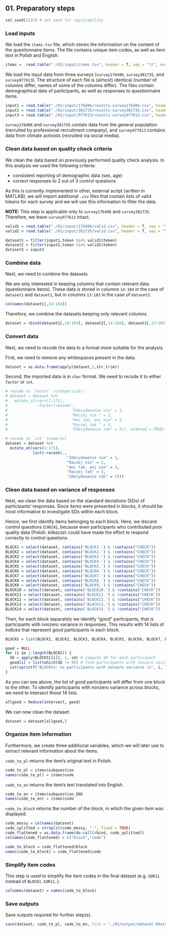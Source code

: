 ## 01. Preparatory steps

```r
set.seed(2137) # set seed for replicability
```

### Load inputs

We load the `items.tsv` file, which stores the information on the content of the questionnaire items. The file contains unique item codes, as well as item text in Polish and English.
 
```r
items =  read.table("./01/input/items.tsv", header = T, sep = "\t", encoding = "UTF-8")
```

We load the input data from three surveys (`survey176496`, `survey381735`, and `survey977613`). The structure of each file is (almost) identical (number of columns differ, names of some of the columns differ). The files contain demographical data of participants, as well as responses to questionnaire items.

```r
input1 = read.table("./01/input/176496/results-survey176496.csv", header = T, sep = ",", encoding = "UTF-8")
input2 = read.table("./01/input/381735/results-survey381735.csv", header = T, sep = ",", encoding = "UTF-8")
input3 = read.table("./01/input/977613/results-survey977613.csv", header = T, sep = ",", encoding = "UTF-8")
```

`survey176496` and `survey381735` contain data from the general population (recruited by professional recruitment company), and `survey977613` contains data from climate activists (recruited via social media). 

### Clean data based on quality check criteria

We clean the data based on previously performed quality check analysis. In this analysis we used the following criteria:

* consistent reporting of demographic data (sex, age)
* correct responses to 2 out of 3 control questions

As this is currently implemented in other, external script (written in MATLAB), we will import additional `.csv` files that contain lists of valid tokens for each survey and we will use this information to filter the data.

**NOTE:** This step is applicable only to `survey176496` and `survey381735`. Therefore, we leave `survey977613` intact. 

```r
valid1 = read.table("./01/input/176496/valid.csv", header = T, sep = "\t", encoding = "UTF-8")
valid2 = read.table("./01/input/381735/valid.csv", header = T, sep = "\t", encoding = "UTF-8")

dataset1 = filter(input1,token %in% valid1$token)
dataset2 = filter(input2,token %in% valid2$token)
dataset3 = input3
```

### Combine data

Next, we need to combine the datasets.

We are only interested in keeping columns that contain relevant data (questionnaire items). These data is stored in columns `14:184` in the case of `dataset1` and `dataset2`, but in columns `13:183` in the case of `dataset3`.

``` r
colnames(dataset1[,14:184])
```

Therefore, we combine the datasets keeping only relevant columns.

```r
dataset = rbind(dataset1[,14:184], dataset2[,14:184], dataset3[,13:183])
```

### Convert data

Next, we need to recode the data to a format more suitable for the analysis.

First, we need to remove any whitespaces present in the data.

```r
dataset = as.data.frame(apply(dataset,2,str_trim))
```

Second, the imported data is in `char` format. We need to recode it to either `factor` or `int`.

``` r
# recode to `factor` (categorical):
# dataset = dataset %>%
#   mutate_at(vars(1:171),
#             ~factor(recode(.,
#                            "Zdecydowanie nie" = 1,
#                            "Raczej nie " = 2,
#                            "Ani tak, ani nie" = 3,
#                            "Raczej tak " = 4,
#                            "Zdecydowanie tak" = 5)), ordered = TRUE)

# recode to `int` (numeric)
dataset = dataset %>%
  mutate_at(vars(1:171),
            list(~recode(.,
                           "Zdecydowanie nie" = 1,
                           "Raczej nie" = 2,
                           "Ani tak, ani nie" = 3,
                           "Raczej tak" = 4,
                           "Zdecydowanie tak" = 5)))
```

### Clean data based on variance of responses

Next, we clean the data based on the standard deviations (SDs) of participants' responses. Since items were presented in blocks, it should be most informative to investigate SDs within each block.

Hence, we first identify items belonging to each block. Here, we discard control questions (`CHECK`), because even participants who contributed poor quality data (Polish: _klikacze_) could have made the effort to respond correctly to control questions.

``` r
BLOCK1 = select(dataset, contains('BLOCK1.') & !contains("CHECK"))
BLOCK2 = select(dataset, contains('BLOCK2.') & !contains("CHECK"))
BLOCK3 = select(dataset, contains('BLOCK3.') & !contains("CHECK"))
BLOCK4 = select(dataset, contains('BLOCK4.') & !contains("CHECK"))
BLOCK5 = select(dataset, contains('BLOCK5.') & !contains("CHECK"))
BLOCK6 = select(dataset, contains('BLOCK6.') & !contains("CHECK"))
BLOCK7 = select(dataset, contains('BLOCK7.') & !contains("CHECK"))
BLOCK8 = select(dataset, contains('BLOCK8.') & !contains("CHECK"))
BLOCK9 = select(dataset, contains('BLOCK9.') & !contains("CHECK"))
BLOCK10 = select(dataset, contains('BLOCK10.') & !contains("CHECK"))
BLOCK11 = select(dataset, contains('BLOCK11.') & !contains("CHECK"))
BLOCK12 = select(dataset, contains('BLOCK12.') & !contains("CHECK"))
BLOCK13 = select(dataset, contains('BLOCK13.') & !contains("CHECK"))
BLOCK14 = select(dataset, contains('BLOCK14.') & !contains("CHECK"))
```

Then, for each block separately we identify "good" participants, that is participants with nonzero variance in responses. This results with 14 lists of indices that represent good participants in each block.

``` r
BLOCKS = list(BLOCK1, BLOCK2, BLOCK3, BLOCK4, BLOCK5, BLOCK6, BLOCK7, BLOCK8, BLOCK9, BLOCK10, BLOCK11, BLOCK12, BLOCK13, BLOCK14)

good = NULL
for (i in 1:length(BLOCKS)) {
  SD = apply(BLOCKS[[i]], 1, sd) # compute SD for each participant
  good[i] = list(which(SD != 0)) # find participants with nonzero variance
  cat(sprintf("BLOCK%s: %s participants with nonzero variance \n", i, length(good[[i]])))
}
```

As you can see above, the list of good participants will differ from one block to the other. To identify participants with nonzero variance across blocks, we need to intersect those 14 lists.

```r
allgood = Reduce(intersect, good)
```

We can now clean the dataset:

```r
dataset = dataset[allgood,]
```

### Organize item information

Furthermore, we create three additional variables, which we will later use to extract relevant information about the items. 

`code_to_pl` returns the item's original text in Polish.

```r
code_to_pl = items$subquestion
names(code_to_pl) = items$code
```

`code_to_en` returns the item's text translated into English.

```r
code_to_en = items$subquestion_ENG
names(code_to_en) = items$code
```

`code_to_block` returns the number of the block, in which the given item was displayed.

```r
code_messy = colnames(dataset)
code_splitted = strsplit(code_messy, ".", fixed = TRUE)
code_flattened = as.data.frame(do.call(rbind, code_splitted))
colnames(code_flattened) = c("block","code")

code_to_block = code_flattened$block
names(code_to_block) = code_flattened$code
```

### Simplify item codes

This step is used to simplify the item codes in the final dataset (e.g. `SOR11` instead of `BLOCK1.SOR11.`).

```r
colnames(dataset) = names(code_to_block)
```

### Save outputs

Save outputs required for further step(s).

``` r
save(dataset, code_to_pl, code_to_en, file = "./01/output/dataset.RData")
```
